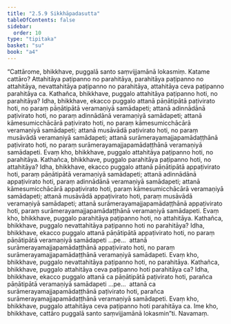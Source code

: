 ```yaml
---
title: "2.5.9 Sikkhāpadasutta"
tableOfContents: false
sidebar:
  order: 10
type: "tipitaka"
basket: "su"
book: "a4"
---
```



<DynamicBreadcrumb />

<Division number="99" book="a4" bookNo="15" page="411">

<Paragraph number="657" book="a4">
“Cattārome, bhikkhave, puggalā santo saṃvijjamānā lokasmiṃ. Katame cattāro? Attahitāya paṭipanno no parahitāya, parahitāya paṭipanno no attahitāya, nevattahitāya paṭipanno no parahitāya, attahitāya ceva paṭipanno parahitāya ca.
</Paragraph>

<Paragraph number="658" book="a4">
Kathañca, bhikkhave, puggalo attahitāya paṭipanno hoti, no parahitāya? Idha, bhikkhave, ekacco puggalo attanā pāṇātipātā paṭivirato hoti, no paraṃ pāṇātipātā veramaṇiyā samādapeti; attanā adinnādānā paṭivirato hoti, no paraṃ adinnādānā veramaṇiyā samādapeti; attanā kāmesumicchācārā paṭivirato hoti, no paraṃ kāmesumicchācārā veramaṇiyā samādapeti; attanā musāvādā paṭivirato hoti, no paraṃ musāvādā veramaṇiyā samādapeti; attanā surāmerayamajjapamādaṭṭhānā paṭivirato hoti, no paraṃ surāmerayamajjapamādaṭṭhānā veramaṇiyā samādapeti. Evaṃ kho, bhikkhave, puggalo attahitāya paṭipanno hoti, no parahitāya.
</Paragraph>

<Paragraph number="659" book="a4">
Kathañca, bhikkhave, puggalo parahitāya paṭipanno hoti, no attahitāya? Idha, bhikkhave, ekacco puggalo attanā pāṇātipātā appaṭivirato hoti, paraṃ pāṇātipātā veramaṇiyā samādapeti; attanā adinnādānā appaṭivirato hoti, paraṃ adinnādānā veramaṇiyā samādapeti; attanā kāmesumicchācārā appaṭivirato hoti, paraṃ kāmesumicchācārā veramaṇiyā samādapeti; attanā musāvādā appaṭivirato hoti, paraṃ musāvādā veramaṇiyā samādapeti; attanā surāmerayamajjapamādaṭṭhānā appaṭivirato hoti, paraṃ surāmerayamajjapamādaṭṭhānā veramaṇiyā samādapeti. Evaṃ kho, bhikkhave, puggalo parahitāya paṭipanno hoti, no attahitāya.
</Paragraph>

<Paragraph number="660" book="a4">
Kathañca, bhikkhave, puggalo nevattahitāya paṭipanno hoti no parahitāya? Idha, bhikkhave, ekacco puggalo attanā pāṇātipātā appaṭivirato hoti, no paraṃ pāṇātipātā veramaṇiyā samādapeti …pe…  attanā surāmerayamajjapamādaṭṭhānā appaṭivirato hoti, no paraṃ surāmerayamajjapamādaṭṭhānā veramaṇiyā samādapeti. Evaṃ kho, bhikkhave, puggalo nevattahitāya paṭipanno hoti, no parahitāya.
</Paragraph>

<Paragraph number="661" book="a4">
Kathañca, bhikkhave, puggalo attahitāya ceva paṭipanno hoti parahitāya ca? Idha, bhikkhave, ekacco puggalo attanā ca pāṇātipātā paṭivirato hoti, parañca pāṇātipātā veramaṇiyā samādapeti …pe…  attanā ca surāmerayamajjapamādaṭṭhānā paṭivirato hoti, parañca surāmerayamajjapamādaṭṭhānā veramaṇiyā samādapeti. Evaṃ kho, bhikkhave, puggalo attahitāya ceva paṭipanno hoti parahitāya ca. Ime kho, bhikkhave, cattāro puggalā santo saṃvijjamānā lokasmin”ti.

</Paragraph>
</Division>

<Paragraph number="662" type="center" book="a4">
Navamaṃ.
</Paragraph>